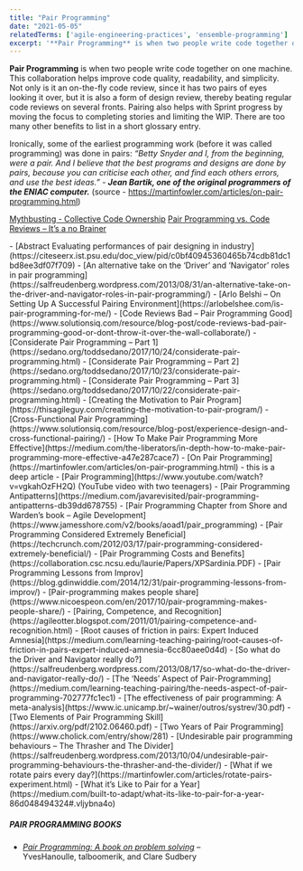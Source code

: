 ```yaml
---
title: "Pair Programming"
date: "2021-05-05"
relatedTerms: ['agile-engineering-practices', 'ensemble-programming']
excerpt: '**Pair Programming** is when two people write code together on one machine. This'
---
```


**Pair Programming** is when two people write code together on one machine. This collaboration helps improve code quality, readability, and simplicity. Not only is it an on-the-fly code review, since it has two pairs of eyes looking it over, but it is also a form of design review, thereby beating regular code reviews on several fronts. Pairing also helps with Sprint progress by moving the focus to completing stories and limiting the WIP. There are too many other benefits to list in a short glossary entry.

Ironically, some of the earliest programming work (before it was called programming) was done in pairs: _“Betty Snyder and I, from the beginning, were a pair. And I believe that the best programs and designs are done by pairs, because you can criticise each other, and find each others errors, and use the best ideas.” -_ **_Jean Bartik, one of the original programmers of the ENIAC computer._** (source - https://martinfowler.com/articles/on-pair-programming.html)

[Mythbusting - Collective Code Ownership]((/blog/mythbusting-c))
[Pair Programming vs. Code Reviews – It’s a no Brainer](/blog/pair-programmin)

<HighlightBox heading="Resource Links" variant="resourceLinks">
- [Abstract Evaluating performances of pair designing in industry](https://citeseerx.ist.psu.edu/doc_view/pid/c0bf40945360465b74cdb81dc1bd8ee3df07f709)
- [An alternative take on the ‘Driver’ and ‘Navigator’ roles in pair programming](https://salfreudenberg.wordpress.com/2013/08/31/an-alternative-take-on-the-driver-and-navigator-roles-in-pair-programming/)
- [Arlo Belshi – On Setting Up A Successful Pairing Environment](https://arlobelshee.com/is-pair-programming-for-me/)
- [Code Reviews Bad – Pair Programming Good](https://www.solutionsiq.com/resource/blog-post/code-reviews-bad-pair-programming-good-or-dont-throw-it-over-the-wall-collaborate/)
- [Considerate Pair Programming – Part 1](https://sedano.org/toddsedano/2017/10/24/considerate-pair-programming.html)
- [Considerate Pair Programming – Part 2](https://sedano.org/toddsedano/2017/10/23/considerate-pair-programming.html)
- [Considerate Pair Programming – Part 3](https://sedano.org/toddsedano/2017/10/22/considerate-pair-programming.html)
- [Creating the Motivation to Pair Program](https://thisagileguy.com/creating-the-motivation-to-pair-program/)
- [Cross-Functional Pair Programming](https://www.solutionsiq.com/resource/blog-post/experience-design-and-cross-functional-pairing/)
- [How To Make Pair Programming More Effective](https://medium.com/the-liberators/in-depth-how-to-make-pair-programming-more-effective-a47e287cace7)
- [On Pair Programming](https://martinfowler.com/articles/on-pair-programming.html) - this is a deep article
- [Pair Programming](https://www.youtube.com/watch?v=vgkahOzFH2Q) (YouTube video with two teenagers)
- [Pair Programming Antipatterns](https://medium.com/javarevisited/pair-programming-antipatterns-db39dd678755)
- [Pair Programming Chapter from Shore and Warden’s book – Agile Development](https://www.jamesshore.com/v2/books/aoad1/pair_programming)
- [Pair Programming Considered Extremely Beneficial](https://techcrunch.com/2012/03/17/pair-programming-considered-extremely-beneficial/)
- [Pair Programming Costs and Benefits](https://collaboration.csc.ncsu.edu/laurie/Papers/XPSardinia.PDF)
- [Pair Programming Lessons from Improv](https://blog.gdinwiddie.com/2014/12/31/pair-programming-lessons-from-improv/)
- [Pair-programming makes people share](https://www.nicoespeon.com/en/2017/10/pair-programming-makes-people-share/)
- [Pairing, Competence, and Recognition](https://agileotter.blogspot.com/2011/01/pairing-competence-and-recognition.html)
- [Root causes of friction in pairs: Expert Induced Amnesia](https://medium.com/learning-teaching-pairing/root-causes-of-friction-in-pairs-expert-induced-amnesia-6cc80aee0d4d)
- [So what do the Driver and Navigator really do?](https://salfreudenberg.wordpress.com/2013/08/17/so-what-do-the-driver-and-navigator-really-do/)
- [The ‘Needs’ Aspect of Pair-Programming](https://medium.com/learning-teaching-pairing/the-needs-aspect-of-pair-programming-702777fc1ec1)
- [The effectiveness of pair programming: A meta-analysis](https://www.ic.unicamp.br/~wainer/outros/systrev/30.pdf)
- [Two Elements of Pair Programming Skill](https://arxiv.org/pdf/2102.06460.pdf)
- [Two Years of Pair Programming](https://www.cholick.com/entry/show/281)
- [Undesirable pair programming behaviours – The Thrasher and The Divider](https://salfreudenberg.wordpress.com/2013/10/04/undesirable-pair-programming-behaviours-the-thrasher-and-the-divider/)
- [What if we rotate pairs every day?](https://martinfowler.com/articles/rotate-pairs-experiment.html)
- [What it’s Like to Pair for a Year](https://medium.com/built-to-adapt/what-its-like-to-pair-for-a-year-86d048494324#.vljybna4o)

##### PAIR PROGRAMMING BOOKS

- [_Pair Programming: A book on problem solving_](https://leanpub.com/pairprogrammingworkshop) – YvesHanoulle, talboomerik, and Clare Sudbery
</HighlightBox>
